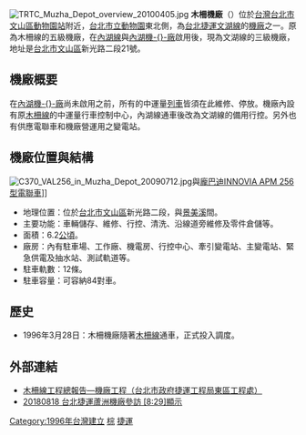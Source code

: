 {{noteTA
|G1=Transport
|T=zh-hant:木柵機廠;zh-hans:木栅机厂;
|1=zh-hant:木柵機廠;zh-hans:木栅机厂;
}}
[[File:TRTC_Muzha_Depot_overview_20100405.jpg|thumb]]
'''木柵機廠'''（{{lang-en|Muzha Depot}}）位於[[台灣|台灣]][[台北市|台北市]][[文山區|文山區]][[動物園站_(臺北市)|動物園站]]附近，[[台北市立動物園|台北市立動物園]]東北側，為[[台北捷運|台北捷運]][[文湖線|文湖線]]的[[機廠|機廠]]之一。原為木柵線的五級機廠，在[[內湖線|內湖線]]與[[內湖機廠|內湖機-{}-廠]]啟用後，現為文湖線的三級機廠，地址是[[臺北市|台北市]][[文山區|文山區]]新光路二段21號。

==機廠概要==
在[[內湖機廠|內湖機-{}-廠]]尚未啟用之前，所有的中運量[[列車|列車]]皆須在此維修、停放。機廠內設有原[[木柵線|木柵線]]的中運量行車控制中心，內湖線通車後改為文湖線的備用行控。另外也有供應電聯車和機廠營運用之變電站。

==機廠位置與結構==
[[File:C370_VAL256_in_Muzha_Depot_20090712.jpg|thumb]]與[[龐巴迪INNOVIA_APM_256型電聯車|龐巴迪INNOVIA APM 256型電聯車]]]]
* 地理位置：位於[[台北市|台北市]][[文山區|文山區]]新光路二段，與[[景美溪|景美溪]]間。
* 主要功能：車輛儲存、維修、行控、清洗、沿線道旁維修及零件倉儲等。
* 面積：6.2[[公頃|公頃]]。
* 廠房：內有駐車場、工作廠、機電房、行控中心、牽引變電站、主變電站、緊急供電及抽水站、測試軌道等。
* 駐車軌數：12條。
* 駐車容量：可容納84對車。

==歷史==
* 1996年3月28日：木柵機廠隨著[[木柵線|木柵線]]通車，正式投入調度。

==外部連結==
*[https://web.archive.org/web/20060626104406/http://www.edpo.dorts.gov.tw/technical/technical/REPORT01/003.htm#0109 木柵線工程總報告—機廠工程（台北市政府捷運工程局東區工程處）]
*[https://www.youtube.com/watch?v=vr3ZMw4MZjQ {{Wayback|url=https://www.youtube.com/watch?v=vr3ZMw4MZjQ |date=20201030225734 }} 20180818 台北捷運蘆洲機廠參訪 [8:29<nowiki>]</nowiki>顯示]

{{台北捷運機廠}}

{{portal bar|臺灣|臺北|臺灣鐵路運輸|鐵路|城市軌道交通}}
[[Category:1996年台灣建立|Category:1996年台灣建立]]
[[Category:台北捷運機廠|棕]]
[[Category:文山區|捷運]]
